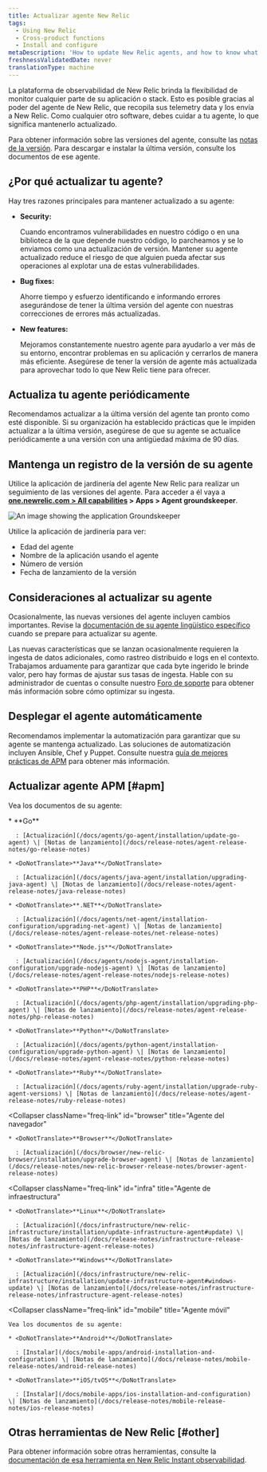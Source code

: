 ```yaml
---
title: Actualizar agente New Relic
tags:
  - Using New Relic
  - Cross-product functions
  - Install and configure
metaDescription: 'How to update New Relic agents, and how to know what version of agent you have.'
freshnessValidatedDate: never
translationType: machine
---
```



La plataforma de observabilidad de New Relic brinda la flexibilidad de monitor cualquier parte de su aplicación o stack. Esto es posible gracias al poder del agente de New Relic, que recopila sus telemetry data y los envía a New Relic. Como cualquier otro software, debes cuidar a tu agente, lo que significa mantenerlo actualizado.

Para obtener información sobre las versiones del agente, consulte las [notas de la versión](/docs/release-notes). Para descargar e instalar la última versión, consulte los documentos de ese agente.

## ¿Por qué actualizar tu agente?

Hay tres razones principales para mantener actualizado a su agente:

* <DoNotTranslate>**Security:**</DoNotTranslate>

  Cuando encontramos vulnerabilidades en nuestro código o en una biblioteca de la que depende nuestro código, lo parcheamos y se lo enviamos como una actualización de versión. Mantener su agente actualizado reduce el riesgo de que alguien pueda afectar sus operaciones al explotar una de estas vulnerabilidades.

* <DoNotTranslate>**Bug fixes:**</DoNotTranslate>

  Ahorre tiempo y esfuerzo identificando e informando errores asegurándose de tener la última versión del agente con nuestras correcciones de errores más actualizadas.

* <DoNotTranslate>**New features:**</DoNotTranslate>

  Mejoramos constantemente nuestro agente para ayudarlo a ver más de su entorno, encontrar problemas en su aplicación y cerrarlos de manera más eficiente. Asegúrese de tener la versión de agente más actualizada para aprovechar todo lo que New Relic tiene para ofrecer.

## Actualiza tu agente periódicamente

Recomendamos actualizar a la última versión del agente tan pronto como esté disponible. Si su organización ha establecido prácticas que le impiden actualizar a la última versión, asegúrese de que su agente se actualice periódicamente a una versión con una antigüedad máxima de 90 días.

## Mantenga un registro de la versión de su agente

Utilice la aplicación de jardinería del agente New Relic para realizar un seguimiento de las versiones del agente. Para acceder a él vaya a <DoNotTranslate>**[one.newrelic.com > All capabilities](https://one.newrelic.com/all-capabilities) > Apps > Agent groundskeeper**</DoNotTranslate>.

<img
  title="Groundskeeper"
  alt="An image showing the application Groundskeeper"
  src={apmGroundskeeperApp}
/>

Utilice la aplicación de jardinería para ver:

* Edad del agente
* Nombre de la aplicación usando el agente
* Número de versión
* Fecha de lanzamiento de la versión

## Consideraciones al actualizar su agente

Ocasionalmente, las nuevas versiones del agente incluyen cambios importantes. Revise la [documentación de su agente lingüístico específico](/docs/new-relic-solutions/new-relic-one/install-configure/compatibility-requirements-new-relic-agents-products/) cuando se prepare para actualizar su agente.

Las nuevas características que se lanzan ocasionalmente requieren la ingesta de datos adicionales, como rastreo distribuido e logs en el contexto. Trabajamos arduamente para garantizar que cada byte ingerido le brinde valor, pero hay formas de ajustar sus tasas de ingesta. Hable con su administrador de cuentas o consulte nuestro [Foro de soporte](https://discuss.newrelic.com) para obtener más información sobre cómo optimizar su ingesta.

## Desplegar el agente automáticamente

Recomendamos implementar la automatización para garantizar que su agente se mantenga actualizado. Las soluciones de automatización incluyen Ansible, Chef y Puppet. Consulte nuestra [guía de mejores prácticas de APM](/docs/new-relic-solutions/best-practices-guides/full-stack-observability/apm-best-practices-guide/#agents-current) para obtener más información.

## Actualizar agente APM [#apm]

Vea los documentos de su agente:

<CollapserGroup>
  <Collapser
    className="freq-link"
    id="apm"
    title="Agente APM"
  >
    * <DoNotTranslate>**Go**</DoNotTranslate>

      : [Actualización](/docs/agents/go-agent/installation/update-go-agent) \| [Notas de lanzamiento](/docs/release-notes/agent-release-notes/go-release-notes)

    * <DoNotTranslate>**Java**</DoNotTranslate>

      : [Actualización](/docs/agents/java-agent/installation/upgrading-java-agent) \| [Notas de lanzamiento](/docs/release-notes/agent-release-notes/java-release-notes)

    * <DoNotTranslate>**.NET**</DoNotTranslate>

      : [Actualización](/docs/agents/net-agent/installation-configuration/upgrading-net-agent) \| [Notas de lanzamiento](/docs/release-notes/agent-release-notes/net-release-notes)

    * <DoNotTranslate>**Node.js**</DoNotTranslate>

      : [Actualización](/docs/agents/nodejs-agent/installation-configuration/upgrade-nodejs-agent) \| [Notas de lanzamiento](/docs/release-notes/agent-release-notes/nodejs-release-notes)

    * <DoNotTranslate>**PHP**</DoNotTranslate>

      : [Actualización](/docs/agents/php-agent/installation/upgrading-php-agent) \| [Notas de lanzamiento](/docs/release-notes/agent-release-notes/php-release-notes)

    * <DoNotTranslate>**Python**</DoNotTranslate>

      : [Actualización](/docs/agents/python-agent/installation-configuration/upgrade-python-agent) \| [Notas de lanzamiento](/docs/release-notes/agent-release-notes/python-release-notes)

    * <DoNotTranslate>**Ruby**</DoNotTranslate>

      : [Actualización](/docs/agents/ruby-agent/installation/upgrade-ruby-agent-versions) \| [Notas de lanzamiento](/docs/release-notes/agent-release-notes/ruby-release-notes)
  </Collapser>

  <Collapser
    className="freq-link"
    id="browser"
    title="Agente del navegador"
  >
    * <DoNotTranslate>**Browser**</DoNotTranslate>

      : [Actualización](/docs/browser/new-relic-browser/installation/upgrade-browser-agent) \| [Notas de lanzamiento](/docs/release-notes/new-relic-browser-release-notes/browser-agent-release-notes)
  </Collapser>

  <Collapser
    className="freq-link"
    id="infra"
    title="Agente de infraestructura"
  >
    * <DoNotTranslate>**Linux**</DoNotTranslate>

      : [Actualización](/docs/infrastructure/new-relic-infrastructure/installation/update-infrastructure-agent#update) \| [Notas de lanzamiento](/docs/release-notes/infrastructure-release-notes/infrastructure-agent-release-notes)

    * <DoNotTranslate>**Windows**</DoNotTranslate>

      : [Actualización](/docs/infrastructure/new-relic-infrastructure/installation/update-infrastructure-agent#windows-update) \| [Notas de lanzamiento](/docs/release-notes/infrastructure-release-notes/infrastructure-agent-release-notes)
  </Collapser>

  <Collapser
    className="freq-link"
    id="mobile"
    title="Agente móvil"
  >
    Vea los documentos de su agente:

    * <DoNotTranslate>**Android**</DoNotTranslate>

      : [Instalar](/docs/mobile-apps/android-installation-and-configuration) \| [Notas de lanzamiento](/docs/release-notes/mobile-release-notes/android-release-notes)

    * <DoNotTranslate>**iOS/tvOS**</DoNotTranslate>

      : [Instalar](/docs/mobile-apps/ios-installation-and-configuration) \| [Notas de lanzamiento](/docs/release-notes/mobile-release-notes/ios-release-notes)
  </Collapser>
</CollapserGroup>

## Otras herramientas de New Relic [#other]

Para obtener información sobre otras herramientas, consulte la [documentación de esa herramienta en New Relic Instant observabilidad](https://newrelic.com/instant-observability/).